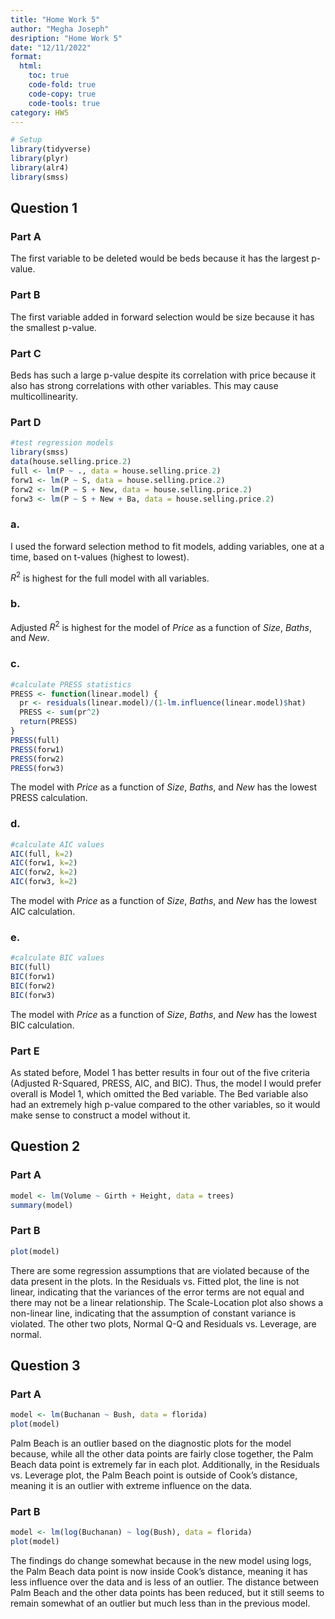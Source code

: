 ```yaml
---
title: "Home Work 5"
author: "Megha Joseph"
desription: "Home Work 5"
date: "12/11/2022"
format:
  html:
    toc: true
    code-fold: true
    code-copy: true
    code-tools: true
category: HW5
---
```


```r
# Setup
library(tidyverse)
library(plyr)
library(alr4)
library(smss)
```

## Question 1

### Part A

The first variable to be deleted would be beds because it has the largest p-value.

### Part B

The first variable added in forward selection would be size because it has the smallest p-value.

### Part C

Beds has such a large p-value despite its correlation with price because it also has strong correlations with other variables. This may cause multicollinearity.

### Part D

```r
#test regression models
library(smss)
data(house.selling.price.2)
full <- lm(P ~ ., data = house.selling.price.2)
forw1 <- lm(P ~ S, data = house.selling.price.2)
forw2 <- lm(P ~ S + New, data = house.selling.price.2)
forw3 <- lm(P ~ S + New + Ba, data = house.selling.price.2)
```
### a.
I used the forward selection method to fit models, adding variables, one at a time, based on t-values (highest to lowest).

$R^{2}$ is highest for the full model with all variables.

### b.
Adjusted $R^{2}$ is highest for the model of *Price* as a function of *Size*, *Baths*, and *New*.

### c.
```r
#calculate PRESS statistics
PRESS <- function(linear.model) {
  pr <- residuals(linear.model)/(1-lm.influence(linear.model)$hat) 
  PRESS <- sum(pr^2) 
  return(PRESS)
}
PRESS(full)
PRESS(forw1)
PRESS(forw2)
PRESS(forw3)
```
The model with *Price* as a function of *Size*, *Baths*, and *New* has the lowest PRESS calculation.

### d.
```r
#calculate AIC values
AIC(full, k=2)
AIC(forw1, k=2)
AIC(forw2, k=2)
AIC(forw3, k=2)
```
The model with *Price* as a function of *Size*, *Baths*, and *New* has the lowest AIC calculation.

### e.
```r
#calculate BIC values
BIC(full)
BIC(forw1)
BIC(forw2)
BIC(forw3)
```
The model with *Price* as a function of *Size*, *Baths*, and *New* has the lowest BIC calculation.

### Part E

As stated before, Model 1 has better results in four out of the five criteria (Adjusted R-Squared, PRESS, AIC, and BIC). Thus, the model I would prefer overall is Model 1, which omitted the Bed variable. The Bed variable also had an extremely high p-value compared to the other variables, so it would make sense to construct a model without it.



## Question 2

### Part A

```r
model <- lm(Volume ~ Girth + Height, data = trees)
summary(model)
```

### Part B

```r
plot(model)
```

There are some regression assumptions that are violated because of the data present in the plots. In the Residuals vs. Fitted plot, the line is not linear, indicating that the variances of the error terms are not equal and there may not be a linear relationship. The Scale-Location plot also shows a non-linear line, indicating that the assumption of constant variance is violated. The other two plots, Normal Q-Q and Residuals vs. Leverage, are normal.

## Question 3

### Part A

```r
model <- lm(Buchanan ~ Bush, data = florida)
plot(model)
```

Palm Beach is an outlier based on the diagnostic plots for the model because, while all the other data points are fairly close together, the Palm Beach data point is extremely far in each plot. Additionally, in the Residuals vs. Leverage plot, the Palm Beach point is outside of Cook's distance, meaning it is an outlier with extreme influence on the data.

### Part B

```r
model <- lm(log(Buchanan) ~ log(Bush), data = florida)
plot(model)
```

The findings do change somewhat because in the new model using logs, the Palm Beach data point is now inside Cook's distance, meaning it has less influence over the data and is less of an outlier. The distance between Palm Beach and the other data points has been reduced, but it still seems to remain somewhat of an outlier but much less than in the previous model.






